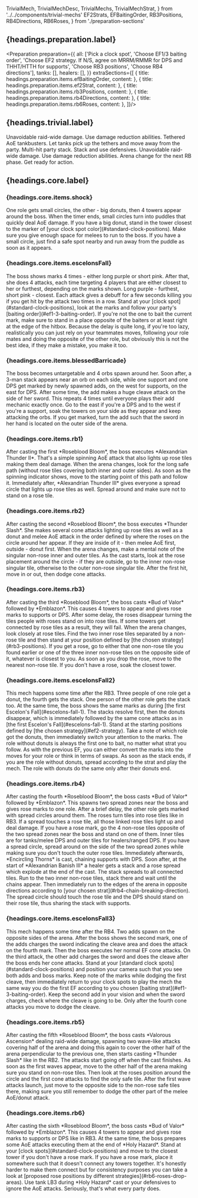   TrivialMech,
  TrivialMechDesc,
  TrivialMechs,
  TrivialMechStrat,
} from '../../components/trivial-mechs'
  EF2Strats,
  EFBaitingOrder,
  RB3Positions,
  RB4Directions,
  RB6Roses,
} from './preparation-sections'

## {headings.preparation.label}

<Preparation preparation={{
  all: ['Pick a clock spot', 'Choose EF1/3 baiting order', 'Choose EF2 strategy. If N/S, agree on MRRM/RMMR for DPS and THHT/HTTH for supports', 'Choose RB3 positions', 'Choose RB4 directions'],
  tanks: [],
  healers: [],
}} extraSections={[
  {
    title: headings.preparation.items.efBaitingOrder,
    content: <EFBaitingOrder />
  },
  {
    title: headings.preparation.items.ef2Strat,
    content: <EF2Strats />
  },
  {
    title: headings.preparation.items.rb3Positions,
    content: <RB3Positions />
  },
  {
    title: headings.preparation.items.rb4Directions,
    content: <RB4Directions />
  },
  {
    title: headings.preparation.items.rb6Roses,
    content: <RB6Roses />
  },
]}/>


## {headings.trivial.label}

<TrivialMechs duty="ex4">
  <TrivialMech label={headings.trivial.items.thornedCatharsis} type="healer" video="thorned_catharsis.webm">
    <TrivialMechDesc>Unavoidable raid-wide damage.</TrivialMechDesc>
    <TrivialMechStrat>Use damage reduction abilities.</TrivialMechStrat>
  </TrivialMech>
  <TrivialMech label={headings.trivial.items.specterOfTheLost} type="tank" video="specters_of_the_lost.webm">
    <TrivialMechDesc>Tethered AoE tankbusters.</TrivialMechDesc>
    <TrivialMechStrat>Let tanks pick up the tethers and move away from the party.</TrivialMechStrat>
  </TrivialMech>
  <TrivialMech label={headings.trivial.items.stockBreak} type="healer" video="stock_break.webm">
    <TrivialMechDesc>Multi-hit party stack.</TrivialMechDesc>
    <TrivialMechStrat>Stack and use defensives.</TrivialMechStrat>
  </TrivialMech>
  <TrivialMech label={headings.trivial.items.perfumedQuietus} type="healer" video="perfumed_queietus.webm">
    <TrivialMechDesc>Unavoidable raid-wide damage.</TrivialMechDesc>
    <TrivialMechStrat>Use damage reduction abilities.</TrivialMechStrat>
  </TrivialMech>
  <TrivialMech label={headings.trivial.items.rb} type="healer" video="roseblood_bloom.webm">
    <TrivialMechDesc>Arena change for the next RB phase.</TrivialMechDesc>
    <TrivialMechStrat>Get ready for action.</TrivialMechStrat>
  </TrivialMech>
</TrivialMechs>

## {headings.core.label}

### {headings.core.items.shock}

<CoreMech>
  <CoreMechDesc>One role gets small circles, the other - big donuts, then 4 towers appear around the boss. When the timer ends, small circles turn into puddles that quickly deal AoE damage.</CoreMechDesc>
  <CoreMechStrat>If you have a big donut, stand in the tower closest to the marker of [your clock spot color](#standard-clock-positions). Make sure you give enough space for melees to run to the boss. If you have a small circle, just find a safe spot nearby and run away from the puddle as soon as it appears.</CoreMechStrat>
</CoreMech>

<CoreMechVideo duty='ex4' filename="shock.webm" note="In this case, the off tank who got the big donut moved from his blue C mark to the tower at the blue 3 mark."/>

### {headings.core.items.escelonsFall}

<CoreMech>
  <CoreMechDesc>The boss shows marks 4 times - either long purple or short pink. After that, she does 4 attacks, each time targeting 4 players that are either closest to her or furthest, depending on the marks shown. Long purple - furthest, short pink - closest. Each attack gives a debuff for a few seconds killing you if you get hit by the attack two times in a row.</CoreMechDesc>
  <CoreMechStrat>Stand at your [clock spot](#standard-clock-positions), look at the marks and follow your party's [baiting order](#ef1-3-baiting-order). If you're not the one to bait the current mark, make sure to stand in a place opposite of the baiters or at least right at the edge of the hitbox. Because the delay is quite long, if you're too lazy, realistically you can just rely on your teammates moves, following your role mates and doing the opposite of the other role, but obviously this is not the best idea, if they make a mistake, you make it too.</CoreMechStrat>
</CoreMech>

<CoreMechVideo duty='ex4' filename='escelons_fall.webm' note="As an M2, the reaper stood at 3 and followed the standard sup first baiting strategy, turning far-far-close-close marks into in-out-out-in moves for DPS."/>

### {headings.core.items.blessedBarricade}

<CoreMech>
  <CoreMechDesc>The boss becomes untargetable and 4 orbs spawn around her. Soon after, a 3-man stack appears near an orb on each side, while one support and one DPS get marked by newly spawned adds, on the west for supports, on the east for DPS. After some time, the add makes a huge cleave attack on the side of her sword. This repeats 4 times until everyone plays their add mechanic exactly once.</CoreMechDesc>
  <CoreMechStrat>Go to the east if you're a DPS and to the west if you're a support, soak the towers on your side as they appear and keep attacking the orbs. If you get marked, turn the add such that the sword in her hand is located on the outer side of the arena.</CoreMechStrat>
</CoreMech>

<CoreMechVideo duty='ex4' filename='blessed_barricade.webm'  />

### {headings.core.items.rb1}

<CoreMech>
  <CoreMechDesc>After casting the first *Roseblood Bloom*, the boss executes *Alexandrian Thunder II*. That's a simple spinning AoE attack that also lights up rose tiles making them deal damage.</CoreMechDesc>
  <CoreMechStrat>When the arena changes, look for the long safe path (without rose tiles covering both inner and outer sides). As soon as the spinning indicator shows, move to the starting point of this path and follow it.</CoreMechStrat>
</CoreMech>

<CoreMechVideo duty='ex4' filename='rb_1_alexandrian_thunder_2.webm' />

<CoreMech>
  <CoreMechDesc>Immediately after, *Alexandrian Thunder III* gives everyone a spread circle that lights up rose tiles as well.</CoreMechDesc>
  <CoreMechStrat>Spread around and make sure not to stand on a rose tile.</CoreMechStrat>
</CoreMech>

<CoreMechVideo duty='ex4' filename='rb_1_alexandrian_thunder_3.webm'  />

### {headings.core.items.rb2}

<CoreMech>
  <CoreMechDesc>After casting the second *Roseblood Bloom*, the boss executes *Thunder Slash*. She makes several cone attacks lighting up rose tiles as well as a donut and melee AoE attack in the order defined by where the roses on the circle around her appear. If they are inside of it - then melee AoE first, outside - donut first.</CoreMechDesc>
  <CoreMechStrat>When the arena changes, make a mental note of the singular non-rose inner and outer tiles. As the cast starts, look at the rose placement around the circle - if they are outside, go to the inner non-rose singular tile, otherwise to the outer non-rose singular tile. After the first hit, move in or out, then dodge cone attacks.</CoreMechStrat>
</CoreMech>

<CoreMechVideo duty='ex4' filename='rb_2_thunder_slash.webm' note="As the roses first appeared on the outer rim of the circle, the party went to the inner non-rose tile."/>

### {headings.core.items.rb3}

<CoreMech>
  <CoreMechDesc>After casting the third *Roseblood Bloom*, the boss casts *Bud of Valor* followed by *Emblazon*. This causes 4 towers to appear and gives rose marks to supports or DPS. After some delay, the roses disappear turning the tiles people with roses stand on into rose tiles. If some towers get connected by rose tiles as a result, they will fail.</CoreMechDesc>
  <CoreMechStrat>When the arena changes, look closely at rose tiles. Find the two inner rose tiles separated by a non-rose tile and then stand at your position defined by [the chosen strategy](#rb3-positions). If you get a rose, go to either that one non-rose tile you found earlier or one of the three inner non-rose tiles on the opposite side of it, whatever is closest to you. As soon as you drop the rose, move to the nearest non-rose tile. If you don't have a rose, soak the closest tower.</CoreMechStrat>
</CoreMech>

<CoreMechVideo duty='ex4' filename='rb_3_bud_of_valor_emblazon.webm' note="As an M2, the reaper stood at 3 according to the standard TN strategy and, with no rose to drop, soaked the closest tower."/>

### {headings.core.items.escelonsFall2}

<CoreMech>
  <CoreMechDesc>This mech happens some time after the RB3. Three people of one role get a donut, the fourth gets the stack. One person of the other role gets the stack too. At the same time, the boss shows the same marks as during [the first Escelon's Fall](#escelons-fall-1). The stacks resolve first, then the donuts disappear, which is immediately followed by the same cone attacks as in [the first Escelon's Fall](#escelons-fall-1).</CoreMechDesc>
  <CoreMechStrat>Stand at the starting positions defined by [the chosen strategy](#ef2-strategy). Take a note of which role got the donuts, then immediately switch your attention to the marks. The role without donuts is always the first one to bait, no matter what strat you follow. As with the previous EF, you can either convert the marks into the moves for your role or think in terms of swaps. As soon as the stack ends, if you are the role without donuts, spread according to the strat and play the mech. The role with donuts do the same only after their donuts end.</CoreMechStrat>
</CoreMech>

<CoreMechVideo duty='ex4' filename='escelons_fall_2.webm' note="As a DPS, the reaper stood south at the edge of the hitbox following the n/s (mrrm, thht) strat. The donuts appeared on supports, meaning DPS bait first this time. Thus, close-close-far-far turned into in-out-out-in moves for DPS. When the stacks disappeared, the reaper moved to his new position according to the strat and executed the correct moves. The tank on the right almost failed the third bait barely making it."/>

### {headings.core.items.rb4}

<CoreMech>
  <CoreMechDesc>After casting the fourth *Roseblood Bloom*, the boss casts *Bud of Valor* followed by *Emblazon*. This spawns two spread zones near the boss and gives rose marks to one role. After a brief delay, the other role gets marked with spread circles around them. The roses turn tiles into rose tiles like in RB3. If a spread touches a rose tile, all those linked rose tiles light up and deal damage.</CoreMechDesc>
  <CoreMechStrat>If you have a rose mark, go the 4 non-rose tiles opposite of the two spread zones near the boss and stand on one of them. Inner tiles are for tanks/melee DPS and outer tiles for healers/ranged DPS. If you have a spread circle, spread around on the side of the two spread zones while making sure you don't touch the outer rose tiles.</CoreMechStrat>
</CoreMech>

<CoreMechVideo duty='ex4' filename='rb_4_emblazon.webm' note="If the reaper stood at the pictomancer's position instead, he could maintain full melee uptime, but it was too late. Fortunately, the DPS check is basically non-existent for this fight."/>

<CoreMech>
  <CoreMechDesc>Immediately afterwards, *Encircling Thorns* is cast, chaining supports with DPS. Soon after, at the start of *Alexandrian Banish III* a healer gets a stack and a rose spread which explode at the end of the cast. The stack spreads to all connected tiles.</CoreMechDesc>
  <CoreMechStrat>Run to the two inner non-rose tiles, stack there and wait until the chains appear. Then immediately run to the edges of the arena in opposite directions according to [your chosen strat](#rb4-chain-breaking-direction). The spread circle should touch the rose tile and the DPS should stand on their rose tile, thus sharing the stack with supports.</CoreMechStrat>
</CoreMech>

<CoreMechVideo duty='ex4' filename='rb_4_encircling_thorns_alexandrian_banish_3.webm' note="Here, DPS ran right according to the raidplan strat, but the reaper was too slow to reach the rose tile before the cast ended, while the pictomancer completely forgot about that part. This caused the stack to be shared only by 6 people, thereby killing the dancer who was not at full hp and almost wiping the party."/>

### {headings.core.items.escelonsFall3}

<CoreMech>
  <CoreMechDesc>This mech happens some time after the RB4. Two adds spawn on the opposite sides of the arena. After the boss shows the second mark, one of the adds charges the sword indicating the cleave area and does the attack on the fourth mark. Then the boss executes her normal EF cone attacks. On the third attack, the other add charges the sword and does the cleave after the boss ends her cone attacks.</CoreMechDesc>
  <CoreMechStrat>Stand at your [standard clock spots](#standard-clock-positions) and position your camera such that you see both adds and boss marks. Keep note of the marks while dodging the first cleave, then immediately return to your clock spots to play the mech the same way you do the first EF according to you chosen [baiting strat](#ef1-3-baiting-order). Keep the second add in your vision and when the sword charges, check where the cleave is going to be. Only after the fourth cone attacks you move to dodge the cleave.</CoreMechStrat>
</CoreMech>

<CoreMechVideo duty='ex4' filename='escelons_fall_3.webm' note="As an M2, the reaper stood at 3 and followed the standard sup first baiting strategy, turning far-close-close-far marks into in-in-out-out moves for DPS, while making sure to not get hit by the cleave. The pictomancer lost track of the marks, standing far on the first and second attacks, resulting in sage's and their own deaths."/>

### {headings.core.items.rb5}

<CoreMech>
  <CoreMechDesc>After casting the fifth *Roseblood Bloom*, the boss casts *Valorous Ascension* dealing raid-wide damage, spawning two wave-like attacks covering half of the arena and doing this again to cover the other half of the arena perpendicular to the previous one, then starts casting *Thunder Slash* like in the RB2. The attacks start going off when the cast finishes. </CoreMechDesc>
  <CoreMechStrat>As soon as the first waves appear, move to the other half of the arena making sure you stand on non-rose tiles. Then look at the roses position around the circle and the first cone attacks to find the only safe tile. After the first wave attacks launch, just move to the opposite side to the non-rose safe tiles there, making sure you still remember to dodge the other part of the melee AoE/donut attack.</CoreMechStrat>
</CoreMech>

<CoreMechVideo duty='ex4' filename='rb_5_thunder_slash.webm'/>

### {headings.core.items.rb6}

<CoreMech>
  <CoreMechDesc>After casting the sixth *Roseblood Bloom*, the boss casts *Bud of Valor* followed by *Emblazon*. This causes 4 towers to appear and gives rose marks to supports or DPS like in RB3. At the same time, the boss prepares some AoE attacks executing them at the end of *Holy Hazard*.</CoreMechDesc>
  <CoreMechStrat>Stand at your [clock spots](#standard-clock-positions) and move to the closest tower if you don't have a rose mark. If you have a rose mark, place it somewhere such that it doesn't connect any towers together. It's honestly harder to make them connect but for consistency purposes you can take a look at [proposed rose positions by different strategies](#rb6-roses-drop-areas). Use tank LB3 during *Holy Hazard* cast or your defensives to ignore the AoE attacks. Seriously, that's what every party does.</CoreMechStrat>
</CoreMech>

<CoreMechVideo duty='ex4' filename='rb_6_emblazon.webm' note="As an M2, the reaper stands at 3, then moves to the closest tower. The tank uses LB3 during the cast so the party barely suffers any damage."/>
